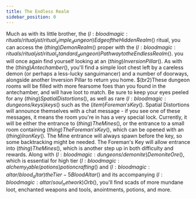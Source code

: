 ```yaml
---
title: The Endless Realm
sidebar_position: 0
---
```



Much as with its little brother, the $(l:bloodmagic:rituals/ritual_list/ritual_simple_dungeon)Edge of the Hidden Realm$() ritual, you can access the $(thing)Demon Realm$() proper with the $(l:bloodmagic:rituals/ritual_list/ritual_standard_dungeon)Pathway to the Endless Realm$(). you will once again find yourself looking at an $(thing)Inversion Pillar$(). As with the $(thing)Antechamber$(), you'll find a simple loot chest left by a careless demon (or perhaps a less-lucky sanguimancer) and a number of doorways, alongside
another Inversion Pillar to return you home. $(br2)These dungeon rooms will be filled with more fearsome foes than you found in the antechamber, and will have loot to match. Be sure to keep your eyes peeled for any $(thing)Spatial Distortions$(), as well as rare $(l:bloodmagic:dungeons/keys)keys$() such as the $(item)Foreman's Key$().
Spatial Distortions will announce themselves with a chat message - if you see one of these messages, it means the room you're in has a very special lock. Currently, it will be either the entrance to $(thing)The Mines$(), or the entrance to a small room containing $(thing)The Foreman's Key$(), which can be opened with an $(thing)Iron Key$(). The Mine entrance will always spawn before the key, so some backtracking might be needed. 
The Foreman's Key will allow entrance into $(thing)The Mines$(), which is another step up in both difficulty and rewards. Along with $(l:bloodmagic:dungeons/demonite)Demonite Ore$(), which is essential for high tier $(l:bloodmagic:alchemy_table/potions)potioncrafting$() and $(l:bloodmagic:altar/blood_altar)the Tier-5 Blood Altar$() and its accompanying $(l:bloodmagic:altar/soul_network)Orb$(), you'll find scads of more mundane loot, enchanted weapons and tools, anointments, potions, and more.
